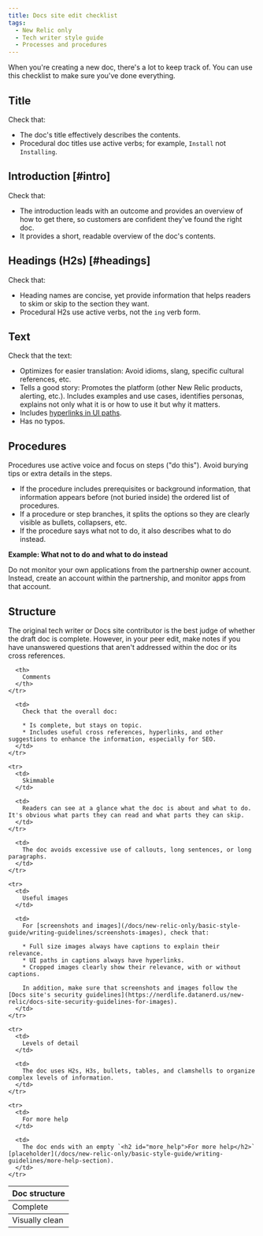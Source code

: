 ```yaml
---
title: Docs site edit checklist
tags:
  - New Relic only
  - Tech writer style guide
  - Processes and procedures
---
```


When you're creating a new doc, there's a lot to keep track of. You can use this checklist to make sure you've done everything.

## Title

Check that:

* The doc's title effectively describes the contents.
* Procedural doc titles use active verbs; for example, `Install` not `Installing`.

## Introduction [#intro]

Check that:

* The introduction leads with an outcome and provides an overview of how to get there, so customers are confident they've found the right doc.
* It provides a short, readable overview of the doc's contents.

## Headings (H2s) [#headings]

Check that:

* Heading names are concise, yet provide information that helps readers to skim or skip to the section they want.
* Procedural H2s use active verbs, not the `ing` verb form.

## Text

Check that the text:

* Optimizes for easier translation: Avoid idioms, slang, specific cultural references, etc.
* Tells a good story: Promotes the platform (other New Relic products, alerting, etc.). Includes examples and use cases, identifies personas, explains not only what it is or how to use it but why it matters.
* Includes [hyperlinks in UI paths](/docs/new-relic-only/basic-style-guide/writing-guidelines/usage-dictionary#ui-path).
* Has no typos.

## Procedures

Procedures use active voice and focus on steps ("do this"). Avoid burying tips or extra details in the steps.

* If the procedure includes prerequisites or background information, that information appears before (not buried inside) the ordered list of procedures.
* If a procedure or step branches, it splits the options so they are clearly visible as bullets, collapsers, etc.
* If the procedure says what not to do, it also describes what to do instead.

**Example: What not to do and what to do instead**

Do not monitor your own applications from the partnership owner account. Instead, create an account within the partnership, and monitor apps from that account.

## Structure

The original tech writer or Docs site contributor is the best judge of whether the draft doc is complete. However, in your peer edit, make notes if you have unanswered questions that aren't addressed within the doc or its cross references.

<table>
  <thead>
    <tr>
      <th style={{ width: "200px" }}>
        Doc structure
      </th>

      <th>
        Comments
      </th>
    </tr>
  </thead>

  <tbody>
    <tr>
      <td>
        Complete
      </td>

      <td>
        Check that the overall doc:

        * Is complete, but stays on topic.
        * Includes useful cross references, hyperlinks, and other suggestions to enhance the information, especially for SEO.
      </td>
    </tr>

    <tr>
      <td>
        Skimmable
      </td>

      <td>
        Readers can see at a glance what the doc is about and what to do. It's obvious what parts they can read and what parts they can skip.
      </td>
    </tr>
  </tbody>

  <tbody>
    <tr>
      <td>
        Visually clean
      </td>

      <td>
        The doc avoids excessive use of callouts, long sentences, or long paragraphs.
      </td>
    </tr>

    <tr>
      <td>
        Useful images
      </td>

      <td>
        For [screenshots and images](/docs/new-relic-only/basic-style-guide/writing-guidelines/screenshots-images), check that:

        * Full size images always have captions to explain their relevance.
        * UI paths in captions always have hyperlinks.
        * Cropped images clearly show their relevance, with or without captions.

        In addition, make sure that screenshots and images follow the [Docs site's security guidelines](https://nerdlife.datanerd.us/new-relic/docs-site-security-guidelines-for-images).
      </td>
    </tr>

    <tr>
      <td>
        Levels of detail
      </td>

      <td>
        The doc uses H2s, H3s, bullets, tables, and clamshells to organize complex levels of information.
      </td>
    </tr>

    <tr>
      <td>
        For more help
      </td>

      <td>
        The doc ends with an empty `<h2 id="more_help">For more help</h2>` [placeholder](/docs/new-relic-only/basic-style-guide/writing-guidelines/more-help-section).
      </td>
    </tr>
  </tbody>
</table>
